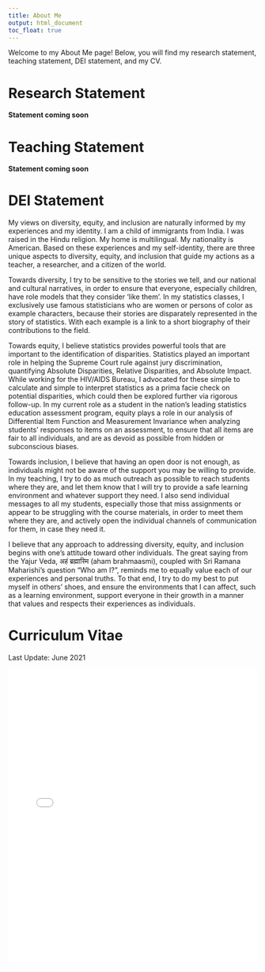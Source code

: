 ```yaml
---
title: About Me
output: html_document
toc_float: true
---
```


Welcome to my About Me page! Below, you will find my research statement, teaching statement, DEI statement, and my CV. 

# Research Statement

**Statement coming soon**

# Teaching Statement

**Statement coming soon**

# DEI Statement

My views on diversity, equity, and inclusion are naturally informed by my experiences and my identity. I am a child of immigrants from India. I was raised in the Hindu religion. My home is multilingual. My nationality is American. Based on these experiences and my self-identity, there are three unique aspects to diversity, equity, and inclusion that guide my actions as a teacher, a researcher, and a citizen of the world.

Towards diversity, I try to be sensitive to the stories we tell, and our national and cultural narratives, in order to ensure that everyone, especially children, have role models that they consider 'like them'. In my statistics classes, I exclusively use famous statisticians who are women or persons of color as example characters, because their stories are disparately represented in the story of statistics. With each example is a link to a short biography of their contributions to the field.

<!-- This para needs some work -->
Towards equity, I believe statistics provides powerful tools that are important to the identification of disparities. Statistics played an important role in helping the Supreme Court rule against jury discrimination, quantifying Absolute Disparities, Relative Disparities, and Absolute Impact. While working for the HIV/AIDS Bureau, I advocated for these simple to calculate and simple to interpret statistics as a prima facie check on potential disparities, which could then be explored further via rigorous follow-up. In my current role as a student in the nation's leading statistics education assessment program, equity plays a role in our analysis of Differential Item Function and Measurement Invariance when analyzing students’ responses to items on an assessment, to ensure that all items are fair to all individuals, and are as devoid as possible from hidden or subconscious biases.

Towards inclusion, I believe that having an open door is not enough, as individuals might not be aware of the support you may be willing to provide. In my teaching, I try to do as much outreach as possible to reach students where they are, and let them know that I will try to provide a safe learning environment and whatever support they need. I also send individual messages to all my students, especially those that miss assignments or appear to be struggling with the course materials, in order to meet them where they are, and actively open the individual channels of communication for them, in case they need it.

I believe that any approach to addressing diversity, equity, and inclusion begins with one’s attitude toward other individuals. The great saying from the Yajur Veda, अहं ब्रह्मास्मि (aham brahmaasmi), coupled with Sri Ramana Maharishi’s question "Who am I?", reminds me to equally value each of our experiences and personal truths. To that end, I try to do my best to put myself in others’ shoes, and ensure the environments that I can affect, such as a learning environment, support everyone in their growth in a manner that values and respects their experiences as individuals. 

# Curriculum Vitae

Last Update: June 2021

<embed 
  src="/RaoVNV_CV.pdf" 
  type="application/pdf" 
  width="100%" 
  height="600px" 
/>
